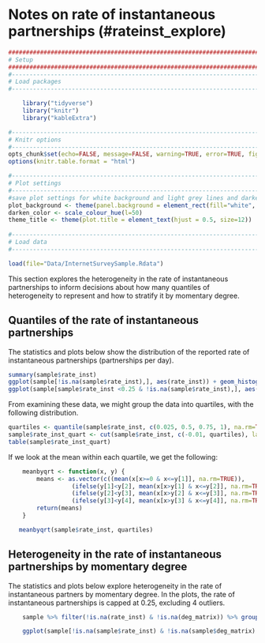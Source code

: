 # Notes on rate of instantaneous partnerships (#rateinst_explore)
```r
####################################################################################
# Setup
####################################################################################
#-----------------------------------------------------------------------------------
# Load packages
#-----------------------------------------------------------------------------------

    library("tidyverse")
    library("knitr")
    library("kableExtra")

#-----------------------------------------------------------------------------------
# Knitr options
#-----------------------------------------------------------------------------------
opts_chunk$set(echo=FALSE, message=FALSE, warning=TRUE, error=TRUE, fig.align = "center")
options(knitr.table.format = "html") 

#-----------------------------------------------------------------------------------
# Plot settings
#-----------------------------------------------------------------------------------
#save plot settings for white background and light grey lines and darkening the colors a bit
plot_background <- theme(panel.background = element_rect(fill="white", colour = "black")) + theme(panel.grid.major = element_line(colour = "grey90"))
darken_color <- scale_colour_hue(l=50)
theme_title <- theme(plot.title = element_text(hjust = 0.5, size=12)) 
        
#-----------------------------------------------------------------------------------
# Load data
#-----------------------------------------------------------------------------------

load(file="Data/InternetSurveySample.Rdata")
```

This section explores the heterogeneity in the rate of instantaneous partnerships to inform decisions about how many quantiles of heterogeneity to represent and how to stratify it by momentary degree. 

## Quantiles of the rate of instantaneous partnerships
The statistics and plots below show the distribution of the reported rate of instantaneous partnerships (partnerships per day).

```r
summary(sample$rate_inst)
ggplot(sample[!is.na(sample$rate_inst),], aes(rate_inst)) + geom_histogram(binwidth = 0.005) + labs(x="Rate of instantaneous partners", title="Distribution of the rate of instantaneous partners") + plot_background + theme_title
ggplot(sample[sample$rate_inst <0.25 & !is.na(sample$rate_inst),], aes(rate_inst)) + geom_histogram(binwidth = 0.005) + labs(x="Rate of instantaneous partners", title="Distribution of the rate of instantaneous partners, capped at 0.25") + plot_background + theme_title

```

From examining these data, we might group the data into quartiles, with the following distribution.
```r
quartiles <- quantile(sample$rate_inst, c(0.025, 0.5, 0.75, 1), na.rm=TRUE)
sample$rate_inst_quart <- cut(sample$rate_inst, c(-0.01, quartiles), labels=c("0", "(0, 0.00274]", "(0.00274, 0.00821]", "(0.00821, 0.931]"))
table(sample$rate_inst_quart)
```

If we look at the mean within each quartile, we get the following:
```r
    meanbyqrt <- function(x, y) {
        means <- as.vector(c((mean(x[x>=0 & x<=y[1]], na.rm=TRUE)),
                  (ifelse(y[1]<y[2], mean(x[x>y[1] & x<=y[2]], na.rm=TRUE), ifelse(y[1]==y[2], y[2], NA))),
                  (ifelse(y[2]<y[3], mean(x[x>y[2] & x<=y[3]], na.rm=TRUE), ifelse(y[2]==y[3], y[3], NA))),
                  (ifelse(y[3]<y[4], mean(x[x>y[3] & x<=y[4]], na.rm=TRUE), ifelse(y[3]==y[4], y[4], NA)))))
        return(means)
    }

   meanbyqrt(sample$rate_inst, quartiles)
```
  
## Heterogeneity in the rate of instantaneous partnerships by momentary degree
The statistics and plots below explore heterogeneity in the rate of instantaneous partners by momentary degree. In the plots, the rate of instantaneous partnerships is capped at 0.25, excluding 4 outliers.

```r
    sample %>% filter(!is.na(rate_inst) & !is.na(deg_matrix)) %>% group_by(deg_matrix) %>% summarise(freq = n(), Min = min(rate_inst), Q1 = quantile(rate_inst, 0.25), Median=median(rate_inst), Q3 = quantile(rate_inst, 0.75), Max = max(rate_inst))

    ggplot(sample[!is.na(sample$rate_inst) & !is.na(sample$deg_matrix) & sample$rate_inst<0.25,], aes(rate_inst)) + geom_histogram(binwidth = 0.005) + facet_grid(deg_matrix~.) + labs(x="Rate of instantaneous partnerships", title="Rate of instantaneous partnerships by momentary degree, capped at 0.25") + plot_background + theme_title
```